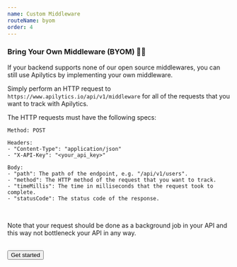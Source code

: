 ```yaml
---
name: Custom Middleware
routeName: byom
order: 4
---
```


### Bring Your Own Middleware (BYOM) 👨‍💻

If your backend supports none of our open source middlewares,
you can still use Apilytics by implementing your own middleware.

Simply perform an HTTP request to `https://www.apilytics.io/api/v1/middleware`
for all of the requests that you want to track with Apilytics.

The HTTP requests must have the following specs:

```
Method: POST

Headers:
- "Content-Type": "application/json"
- "X-API-Key": "<your_api_key>"

Body:
- "path": The path of the endpoint, e.g. "/api/v1/users".
- "method": The HTTP method of the request that you want to track.
- "timeMillis": The time in milliseconds that the request took to complete.
- "statusCode": The status code of the response.
```

<br />

Note that your request should be done as a background job
in your API and this way not bottleneck your API in any way.

<br />

<Link href="/login">
  <Button className="btn-primary btn-outline mt-4">Get started</Button>
</Link>
